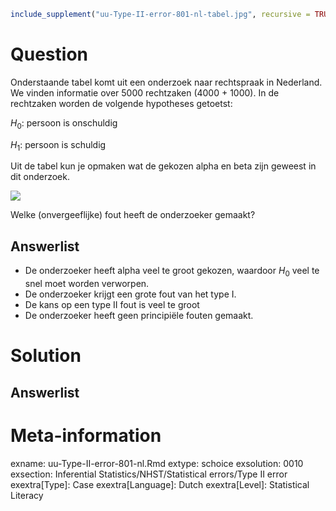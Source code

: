 ```{r, echo = FALSE, results = "hide"}
include_supplement("uu-Type-II-error-801-nl-tabel.jpg", recursive = TRUE)
```



Question
========
Onderstaande tabel komt uit een onderzoek naar rechtspraak in Nederland. We vinden informatie over 5000 rechtzaken (4000 + 1000). 
In de rechtzaken worden de volgende hypotheses getoetst:

$H_0$: persoon is onschuldig

$H_1$: persoon is schuldig

Uit de tabel kun je opmaken wat de gekozen alpha en beta zijn geweest in dit onderzoek.

![](uu-Type-II-error-801-nl-tabel.jpg)

Welke (onvergeeflijke) fout heeft de onderzoeker gemaakt?


  
Answerlist
----------
* De onderzoeker heeft alpha veel te groot gekozen, waardoor $H_0$ veel te snel moet worden verworpen.
* De onderzoeker krijgt een grote fout van het type I.
* De kans op een type II fout is veel te groot
* De onderzoeker heeft geen principiële fouten gemaakt.




Solution
========
  


Answerlist
----------



Meta-information
================
exname: uu-Type-II-error-801-nl.Rmd
extype: schoice
exsolution: 0010
exsection: Inferential Statistics/NHST/Statistical errors/Type II error
exextra[Type]: Case
exextra[Language]: Dutch
exextra[Level]: Statistical Literacy
